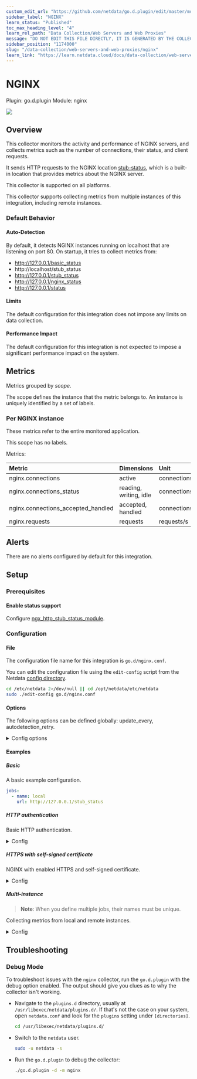 ```yaml
---
custom_edit_url: "https://github.com/netdata/go.d.plugin/edit/master/modules/nginx/metadata.yaml"
sidebar_label: "NGINX"
learn_status: "Published"
toc_max_heading_level: "4"
learn_rel_path: "Data Collection/Web Servers and Web Proxies"
message: "DO NOT EDIT THIS FILE DIRECTLY, IT IS GENERATED BY THE COLLECTOR'S metadata.yaml FILE"
sidebar_position: "1174000"
slug: "/data-collection/web-servers-and-web-proxies/nginx"
learn_link: "https://learn.netdata.cloud/docs/data-collection/web-servers-and-web-proxies/nginx"
---
```



# NGINX

Plugin: go.d.plugin
Module: nginx

<img src="https://img.shields.io/badge/maintained%20by-Netdata-%2300ab44" />

## Overview

This collector monitors the activity and performance of NGINX servers, and collects metrics such as the number of connections, their status, and client requests.


It sends HTTP requests to the NGINX location [stub-status](https://nginx.org/en/docs/http/ngx_http_stub_status_module.html), which is a built-in location that provides metrics about the NGINX server.


This collector is supported on all platforms.

This collector supports collecting metrics from multiple instances of this integration, including remote instances.


### Default Behavior

#### Auto-Detection

By default, it detects NGINX instances running on localhost that are listening on port 80.
On startup, it tries to collect metrics from:

- http://127.0.0.1/basic_status
- http://localhost/stub_status
- http://127.0.0.1/stub_status
- http://127.0.0.1/nginx_status
- http://127.0.0.1/status


#### Limits

The default configuration for this integration does not impose any limits on data collection.

#### Performance Impact

The default configuration for this integration is not expected to impose a significant performance impact on the system.


## Metrics

Metrics grouped by *scope*.

The scope defines the instance that the metric belongs to. An instance is uniquely identified by a set of labels.



### Per NGINX instance

These metrics refer to the entire monitored application.

This scope has no labels.

Metrics:

| Metric | Dimensions | Unit |
|:------|:----------|:----|
| nginx.connections | active | connections |
| nginx.connections_status | reading, writing, idle | connections |
| nginx.connections_accepted_handled | accepted, handled | connections/s |
| nginx.requests | requests | requests/s |



## Alerts

There are no alerts configured by default for this integration.


## Setup

### Prerequisites

#### Enable status support

Configure [ngx_http_stub_status_module](https://nginx.org/en/docs/http/ngx_http_stub_status_module.html).



### Configuration

#### File

The configuration file name for this integration is `go.d/nginx.conf`.


You can edit the configuration file using the `edit-config` script from the
Netdata [config directory](/docs/configuring/configuration#the-netdata-config-directory).

```bash
cd /etc/netdata 2>/dev/null || cd /opt/netdata/etc/netdata
sudo ./edit-config go.d/nginx.conf
```
#### Options

The following options can be defined globally: update_every, autodetection_retry.


<details><summary>Config options</summary>

| Name | Description | Default | Required |
|:----|:-----------|:-------|:--------:|
| update_every | Data collection frequency. |  | False |
| autodetection_retry | Recheck interval in seconds. Zero means no recheck will be scheduled. |  | False |
| url | Server URL. |  | True |
| timeout | HTTP request timeout. |  | False |
| username | Username for basic HTTP authentication. |  | False |
| password | Password for basic HTTP authentication. |  | False |
| proxy_url | Proxy URL. |  | False |
| proxy_username | Username for proxy basic HTTP authentication. |  | False |
| proxy_password | Password for proxy basic HTTP authentication. |  | False |
| method | HTTP request method. |  | False |
| body | HTTP request body. |  | False |
| headers | HTTP request headers. |  | False |
| not_follow_redirects | Redirect handling policy. Controls whether the client follows redirects. |  | False |
| tls_skip_verify | Server certificate chain and hostname validation policy. Controls whether the client performs this check. |  | False |
| tls_ca | Certification authority that the client uses when verifying the server's certificates. |  | False |
| tls_cert | Client TLS certificate. |  | False |
| tls_key | Client TLS key. |  | False |

</details>

#### Examples

##### Basic

A basic example configuration.

```yaml
jobs:
  - name: local
    url: http://127.0.0.1/stub_status

```
##### HTTP authentication

Basic HTTP authentication.

<details><summary>Config</summary>

```yaml
jobs:
  - name: local
    url: http://127.0.0.1/stub_status
    username: username
    password: password

```
</details>

##### HTTPS with self-signed certificate

NGINX with enabled HTTPS and self-signed certificate.

<details><summary>Config</summary>

```yaml
jobs:
  - name: local
    url: http://127.0.0.1/stub_status
    tls_skip_verify: yes

```
</details>

##### Multi-instance

> **Note**: When you define multiple jobs, their names must be unique.

Collecting metrics from local and remote instances.


<details><summary>Config</summary>

```yaml
jobs:
  - name: local
    url: http://127.0.0.1/stub_status

  - name: remote
    url: http://192.0.2.1/stub_status

```
</details>



## Troubleshooting

### Debug Mode

To troubleshoot issues with the `nginx` collector, run the `go.d.plugin` with the debug option enabled. The output
should give you clues as to why the collector isn't working.

- Navigate to the `plugins.d` directory, usually at `/usr/libexec/netdata/plugins.d/`. If that's not the case on
  your system, open `netdata.conf` and look for the `plugins` setting under `[directories]`.

  ```bash
  cd /usr/libexec/netdata/plugins.d/
  ```

- Switch to the `netdata` user.

  ```bash
  sudo -u netdata -s
  ```

- Run the `go.d.plugin` to debug the collector:

  ```bash
  ./go.d.plugin -d -m nginx
  ```



